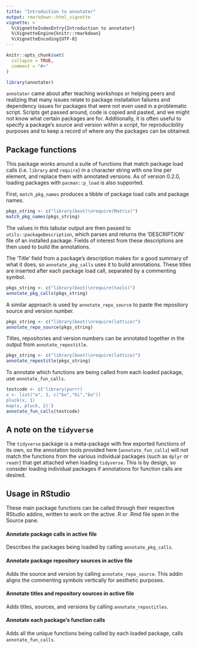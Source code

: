 ```yaml
---
title: "Introduction to annotater"
output: rmarkdown::html_vignette
vignette: >
  %\VignetteIndexEntry{Introduction to annotater}
  %\VignetteEngine{knitr::rmarkdown}
  %\VignetteEncoding{UTF-8}
---
```


```r
knitr::opts_chunk$set(
  collapse = TRUE,
  comment = "#>"
)
```

```r
library(annotater)
```

`annotater` came about after teaching workshops or helping peers and realizing that many issues relate to package installation failures and dependency issues for packages that were not even used in a problematic script. Scripts get passed around, code is copied and pasted, and we might not know what certain packages are for. Additionally, it is often useful to specify a package's source and version within a script, for reproducibility purposes and to keep a record of where any the packages can be obtained.


## Package functions

This package works around a suite of functions that match package load calls (i.e. `library` and `require`) in a character string with one line per element, and replace them with annotated versions. As of version 0.2.0, loading packages with `pacman::p_load` is also supported. 

First, `match_pkg_names` produces a tibble of package load calls and package names.

```r
pkgs_string <- c("library(boot)\nrequire(Matrix)")
match_pkg_names(pkgs_string)
```

The values in this tabular output are then passed to 
`utils::packageDescription`, which parses and returns the 'DESCRIPTION' file of an installed package. Fields of interest from these descriptions are then used to build the annotations.

The 'Title' field from a package's description makes for a good summary of what it does, so `annotate_pkg_calls` uses it to build annotations. These titles are inserted after each package load call, separated by a commenting symbol.

```r
pkgs_string <- c("library(boot)\nrequire(tools)")
annotate_pkg_calls(pkgs_string)
```

A similar approach is used by `annotate_repo_source` to paste the repository source and version number.

```r
pkgs_string <- c("library(boot)\nrequire(lattice)")
annotate_repo_source(pkgs_string)
```

Titles, repositories and version numbers can be annotated together in the output from `annotate_repostitle`.

```r
pkgs_string <- c("library(boot)\nrequire(lattice)")
annotate_repostitle(pkgs_string)
```

To annotate which functions are being called from each loaded package, use `annotate_fun_calls`.

```r
testcode <- c('library(purrr) 
x <- list("a", 1, c("bo","bi","bu"))
pluck(x, 1)
map(x, pluck, 2)')
annotate_fun_calls(testcode)
```

## A note on the `tidyverse`
The `tidyverse` package is a meta-package with few exported functions of its own, so the annotation tools provided here (`annotate_fun_calls`) will not match the functions from the various individual packages (such as `dplyr` or `readr`) that get attached when loading `tidyverse`. This is by design, so consider loading individual packages if annotations for function calls are desired.


## Usage in RStudio

These main package functions can be called through their respective RStudio addins, written to work on the active .R or .Rmd file open in the Source pane.

#### Annotate package calls in active file
Describes the packages being loaded by calling `annotate_pkg_calls`.

#### Annotate package repository sources in active file
Adds the source and version by calling `annotate_repo_source`. This addin aligns the commenting symbols vertically for aesthetic purposes.


#### Annotate titles and repository sources in active file
Adds titles, sources, and versions by calling `annotate_repostitles`.


#### Annotate each package's function calls
Adds all the unique functions being called by each loaded package, calls `annotate_fun_calls`.

